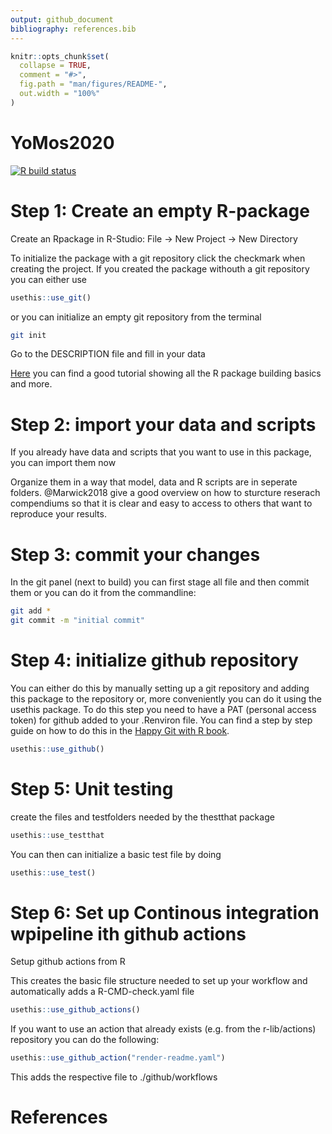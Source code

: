 ```yaml
---
output: github_document
bibliography: references.bib
---
```


<!-- README.md is generated from README.Rmd. Please edit that file -->

```r
knitr::opts_chunk$set(
  collapse = TRUE,
  comment = "#>",
  fig.path = "man/figures/README-",
  out.width = "100%"
)
```

# YoMos2020

<!-- badges: start -->
[![R build status](https://github.com/selinaZitrone/YoMos2020/workflows/R-CMD-check/badge.svg)](https://github.com/selinaZitrone/YoMos2020/actions)
<!-- badges: end -->

# Step 1: Create an empty R-package
Create an Rpackage in R-Studio: File -> New Project -> New Directory

To initialize the package with a git repository click the checkmark when creating the project.
If you created the package withouth a git repository you can either use 

```r
usethis::use_git()
```
or you can initialize an empty git repository from the terminal

```sh
git init
```
Go to the DESCRIPTION file and fill in your data

[Here](https://www.youtube.com/watch?v=79s3z0gIuFU&list=PLk3B5c8iCV-T4LM0mwEyWIunIunLyEjqM&index=1) you can find a good tutorial showing all the R package building basics and more.

# Step 2: import your data and scripts
If you already have data and scripts that you want to use in this package, you can import them now

Organize them in a way that model, data and R scripts are in seperate folders. @Marwick2018 give a good overview on how to sturcture reserach compendiums so that it is clear and easy to access to others that want to reproduce your results.

# Step 3: commit your changes

In the git panel (next to build) you can first stage all file and then commit them or you can do it from the commandline:

```sh
git add *
git commit -m "initial commit"
```

# Step 4: initialize github repository

You can either do this by manually setting up a git repository and adding this package to the repository or, more conveniently you can do it using the usethis package.
To do this step you need to have a PAT (personal access token) for github added to your .Renviron file. You can find a step by step guide on how to do this in the [Happy Git with R book](https://happygitwithr.com/github-pat.html#github-pat).

```r
usethis::use_github()
```
# Step 5: Unit testing

create the files and testfolders needed by the thestthat package

```r
usethis::use_testthat
```

You can then can initialize a basic test file by doing
```r
usethis::use_test()
```

# Step 6: Set up Continous integration wpipeline ith github actions

Setup github actions from R

This creates the basic file structure needed to set up your workflow and automatically adds a R-CMD-check.yaml file
```r
usethis::use_github_actions()
```
If you want to use an action that already exists (e.g. from the r-lib/actions) repository you can do the following:

```r
usethis::use_github_action("render-readme.yaml")
```
This adds the respective file to ./github/workflows


# References
